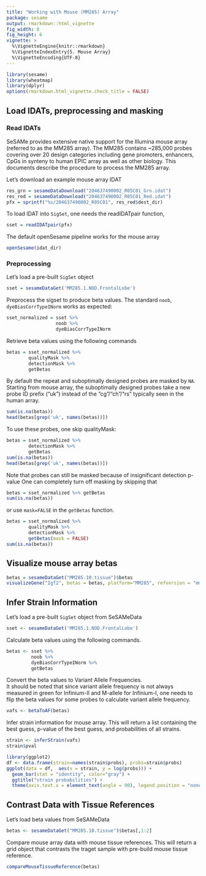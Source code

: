 ```yaml
---
title: "Working with Mouse (MM285) Array"
package: sesame
output: rmarkdown::html_vignette
fig_width: 8
fig_height: 6
vignette: >
  %\VignetteEngine{knitr::rmarkdown}
  %\VignetteIndexEntry{5. Mouse Array}
  %\VignetteEncoding{UTF-8}
---
```


```r
library(sesame)
library(wheatmap)
library(dplyr)
options(rmarkdown.html_vignette.check_title = FALSE)
```

## Load IDATs, preprocessing and masking

### Read IDATs

SeSAMe provides extensive native support for the Illumina mouse array
(referred to as the MM285 array).
The MM285 contains ~285,000 probes covering over 20 design categories including
gene promoters, enhancers, CpGs in synteny to human EPIC array as well as other
biology. This documents describe the procedure to process the MM285 array.

Let's download an example mouse array IDAT
```r
res_grn = sesameDataDownload("204637490002_R05C01_Grn.idat")
res_red = sesameDataDownload("204637490002_R05C01_Red.idat")
pfx = sprintf("%s/204637490002_R05C01", res_red$dest_dir)
```

To load IDAT into `SigSet`, one needs the readIDATpair function,
```r
sset = readIDATpair(pfx)
```

The default openSesame pipeline works for the mouse array
```r
openSesame(idat_dir)
```

### Preprocessing

Let's load a pre-built `SigSet` object
```r
sset = sesameDataGet('MM285.1.NOD.FrontalLobe')
```

Preprocess the sigset to produce beta values.
The standard `noob`, `dyeBiasCorrTypeINorm` works as expected:
```r
sset_normalized = sset %>%
                  noob %>%
                  dyeBiasCorrTypeINorm
```
Retrieve beta values using the following commands
```r
betas = sset_normalized %>%
        qualityMask %>%
        detectionMask %>%
        getBetas
```

By default the repeat and suboptimally designed probes are masked by `NA`.
Starting from mouse array, the suboptimally designed probes take a new
probe ID prefix ("uk") instead of the "cg"/"ch"/"rs" typically seen in
the human array.
```r
sum(is.na(betas))
head(betas[grep('uk', names(betas))])
```

To use these probes, one skip qualityMask:
```r
betas = sset_normalized %>%
        detectionMask %>%
        getBetas
sum(is.na(betas))
head(betas[grep('uk', names(betas))])
```

Note that probes can still be masked because of insignificant detection p-value
One can completely turn off masking by skipping that
```r
betas = sset_normalized %>% getBetas
sum(is.na(betas))
```
or use `mask=FALSE` in the `getBetas` function.
```r
betas = sset_normalized %>%
        qualityMask %>%
        detectionMask %>%
        getBetas(mask = FALSE)
sum(is.na(betas))
```

## Visualize mouse array betas
```r
betas = sesameDataGet("MM285.10.tissue")$betas
visualizeGene("Igf2", betas = betas, platform="MM285", refversion = "mm10")
```

## Infer Strain Information

Let's load a pre-built `SigSet` object from SeSAMeData
```r
sset <- sesameDataGet('MM285.1.NOD.FrontalLobe')
```

Calculate beta values using the following commands.
```r
betas <- sset %>%
         noob %>%
         dyeBiasCorrTypeINorm %>%
         getBetas
```

Convert the beta values to Variant Allele Frequencies.  
It should be noted that since variant allele frequency is not always measured in green for Infinium-II and M-allele for Infinium-I, one needs to flip the beta values for some probes to calculate variant allele frequency.
```r
vafs <- betaToAF(betas)
```

Infer strain information for mouse array. This will return a list containing the best guess, p-value of the best guess, and probabilities of all strains.
```r
strain <- inferStrain(vafs)
strain$pval
```
```r
library(ggplot2)
df <- data.frame(strain=names(strain$probs), probs=strain$probs)
ggplot(data = df,  aes(x = strain, y = log(probs))) +
  geom_bar(stat = "identity", color="gray") +
  ggtitle("strain probabilities") +
  theme(axis.text.x = element_text(angle = 90), legend.position = "none")
```

## Contrast Data with Tissue References

Let's load beta values from SeSAMeData
```r
betas <- sesameDataGet("MM285.10.tissue")$betas[,1:2]
```

Compare mouse array data with mouse tissue references. This will return a grid object that contrasts the traget sample with pre-build mouse tissue reference.
```r
compareMouseTissueReference(betas)
```